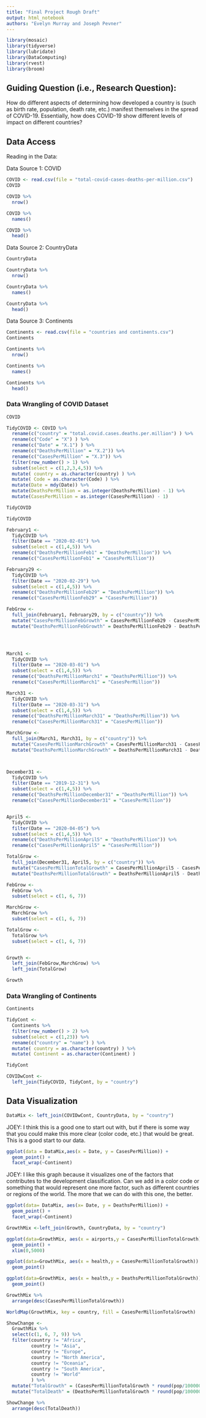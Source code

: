 ```yaml
---
title: "Final Project Rough Draft"
output: html_notebook
authors: "Evelyn Murray and Joseph Pevner"
---
```


```r
library(mosaic)
library(tidyverse)
library(lubridate)
library(DataComputing)
library(rvest)
library(broom)
```

## Guiding Question (i.e., Research Question):

How do different aspects of determining how developed a country is (such as birth rate, population, death rate, etc.) manifest themselves in the spread of COVID-19.  Essentially, how does COVID-19 show different levels of impact on different countries?


## Data Access

Reading in the Data:


Data Source 1: COVID
```r
COVID <- read.csv(file = "total-covid-cases-deaths-per-million.csv")
COVID
```

```r
COVID %>%
  nrow()
```
```r
COVID %>%
  names()
```
```r
COVID %>%
  head()
```



Data Source 2: CountryData
```r
CountryData
```

```r
CountryData %>%
  nrow()
```
```r
CountryData %>%
  names()
```
```r
CountryData %>%
  head()
```



Data Source 3: Continents
```r
Continents <- read.csv(file = "countries and continents.csv")
Continents
```
```r
Continents %>%
  nrow()
```
```r
Continents %>%
  names()
```
```r
Continents %>%
  head()
```




### Data Wrangling of COVID Dataset

```r
COVID
```


```r
TidyCOVID <- COVID %>%
  rename(c("country" = "total.covid.cases.deaths.per.million") ) %>%
  rename(c("Code" = "X") ) %>%
  rename(c("Date" = "X.1") ) %>%
  rename(c("DeathsPerMillion" = "X.2")) %>%
  rename(c("CasesPerMillion" = "X.3")) %>%
  filter(row_number() > 1) %>%
  subset(select = c(1,2,3,4,5)) %>%
  mutate( country = as.character(country) ) %>%
  mutate( Code = as.character(Code) ) %>%
  mutate(Date = mdy(Date)) %>%
  mutate(DeathsPerMillion = as.integer(DeathsPerMillion) - 1) %>%
  mutate(CasesPerMillion = as.integer(CasesPerMillion) - 1)

TidyCOVID

```


```r
TidyCOVID

```





```r

February1 <-
  TidyCOVID %>%
  filter(Date == "2020-02-01") %>%
  subset(select = c(1,4,5)) %>%
  rename(c("DeathsPerMillionFeb1" = "DeathsPerMillion")) %>%
  rename(c("CasesPerMillionFeb1" = "CasesPerMillion"))

February29 <- 
  TidyCOVID %>%
  filter(Date == "2020-02-29") %>%
  subset(select = c(1,4,5)) %>%
  rename(c("DeathsPerMillionFeb29" = "DeathsPerMillion")) %>%
  rename(c("CasesPerMillionFeb29" = "CasesPerMillion"))

FebGrow <-
  full_join(February1, February29, by = c("country")) %>%
  mutate("CasesPerMillionFebGrowth" = CasesPerMillionFeb29 - CasesPerMillionFeb1) %>%
  mutate("DeathsPerMillionFebGrowth" = DeathsPerMillionFeb29 - DeathsPerMillionFeb1)




March1 <-
  TidyCOVID %>%
  filter(Date == "2020-03-01") %>%
  subset(select = c(1,4,5)) %>%
  rename(c("DeathsPerMillionMarch1" = "DeathsPerMillion")) %>%
  rename(c("CasesPerMillionMarch1" = "CasesPerMillion"))

March31 <- 
  TidyCOVID %>%
  filter(Date == "2020-03-31") %>%
  subset(select = c(1,4,5)) %>%
  rename(c("DeathsPerMillionMarch31" = "DeathsPerMillion")) %>%
  rename(c("CasesPerMillionMarch31" = "CasesPerMillion"))

MarchGrow <-
  full_join(March1, March31, by = c("country")) %>%
  mutate("CasesPerMillionMarchGrowth" = CasesPerMillionMarch31 - CasesPerMillionMarch1) %>%
  mutate("DeathsPerMillionMarchGrowth" = DeathsPerMillionMarch31 - DeathsPerMillionMarch1)



December31 <-
  TidyCOVID %>%
  filter(Date == "2019-12-31") %>%
  subset(select = c(1,4,5)) %>%
  rename(c("DeathsPerMillionDecember31" = "DeathsPerMillion")) %>%
  rename(c("CasesPerMillionDecember31" = "CasesPerMillion"))


April5 <-
  TidyCOVID %>%
  filter(Date == "2020-04-05") %>%
  subset(select = c(1,4,5)) %>%
  rename(c("DeathsPerMillionApril5" = "DeathsPerMillion")) %>%
  rename(c("CasesPerMillionApril5" = "CasesPerMillion"))

TotalGrow <-
  full_join(December31, April5, by = c("country")) %>%
  mutate("CasesPerMillionTotalGrowth" = CasesPerMillionApril5 - CasesPerMillionDecember31) %>%
  mutate("DeathsPerMillionTotalGrowth" = DeathsPerMillionApril5 - DeathsPerMillionDecember31)


```

```r


FebGrow <-
  FebGrow %>%
  subset(select = c(1, 6, 7))

MarchGrow <-
  MarchGrow %>%
  subset(select = c(1, 6, 7))

TotalGrow <-
  TotalGrow %>%
  subset(select = c(1, 6, 7))


Growth <-
  left_join(FebGrow,MarchGrow) %>%
  left_join(TotalGrow)

Growth

```










### Data Wrangling of Continents
```r
Continents

```

```r
TidyCont <-
  Continents %>%
  filter(row_number() > 2) %>%
  subset(select = c(1,23)) %>%
  rename(c("country" = "name") ) %>%
  mutate( country = as.character(country) ) %>%
  mutate( Continent = as.character(Continent) )

TidyCont


```


```r
COVIDwCont <-
  left_join(TidyCOVID, TidyCont, by = "country")
```

## Data Visualization
```r
DataMix <- left_join(COVIDwCont, CountryData, by = "country")
```

JOEY: I think this is a good one to start out with, but if there is some way that you could make this more clear (color code, etc.) that would be great.  This is a good start to our data.
```r

ggplot(data = DataMix,aes(x = Date, y = CasesPerMillion)) +
  geom_point() +
  facet_wrap(~Continent)


```

JOEY: I like this graph because it visualizes one of the factors that contributes to the development classification.  Can we add in a color code or something that would represent one more factor, such as different countries or regions of the world.  The more that we can do with this one, the better.

```r

ggplot(data= DataMix, aes(x= Date, y = DeathsPerMillion)) +
  geom_point() +
  facet_wrap(~Continent)


```





```r

GrowthMix <-left_join(Growth, CountryData, by = "country")


```



```r
ggplot(data=GrowthMix, aes(x = airports,y = CasesPerMillionTotalGrowth)) +
  geom_point() +
  xlim(0,5000)

```

```r

ggplot(data=GrowthMix, aes(x = health,y = CasesPerMillionTotalGrowth)) +
  geom_point()

```
```r

ggplot(data=GrowthMix, aes(x = health,y = DeathsPerMillionTotalGrowth)) +
  geom_point()

```

```r
GrowthMix %>%
  arrange(desc(CasesPerMillionTotalGrowth))
```




```r

WorldMap(GrowthMix, key = country, fill = CasesPerMillionTotalGrowth)

```

```r

ShowChange <-
  GrowthMix %>%
  select(c(1, 6, 7, 9)) %>%
  filter(country != "Africa",
         country != "Asia",
         country != "Europe",
         country != "North America",
         country != "Oceania",
         country != "South America",
         country != "World"
         ) %>%
  mutate("TotalGrowth" = (CasesPerMillionTotalGrowth * round(pop/1000000, digits = 0))) %>%
  mutate("TotalDeath" = (DeathsPerMillionTotalGrowth * round(pop/1000000, digits = 0)))

ShowChange %>%
  arrange(desc(TotalDeath))
```









